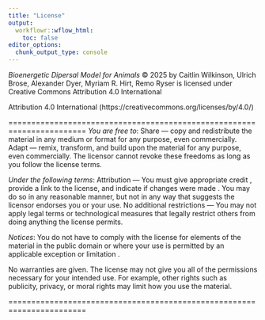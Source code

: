 ```yaml
---
title: "License"
output:
  workflowr::wflow_html:
    toc: false
editor_options:
  chunk_output_type: console
---
```


*Bioenergetic Dipersal Model for Animals* © 2025 by Caitlin Wilkinson, Ulrich Brose, Alexander Dyer, Myriam R. Hirt, Remo Ryser is licensed under Creative Commons Attribution 4.0 International 

Attribution 4.0 International (https://creativecommons.org/licenses/by/4.0/)


=======================================================================
*You are free to*:
Share — copy and redistribute the material in any medium or format for any purpose, even commercially.
Adapt — remix, transform, and build upon the material for any purpose, even commercially.
The licensor cannot revoke these freedoms as long as you follow the license terms.

*Under the following terms*:
Attribution — You must give appropriate credit , provide a link to the license, and indicate if changes were made . You may do so in any reasonable manner, but not in any way that suggests the licensor endorses you or your use.
No additional restrictions — You may not apply legal terms or technological measures that legally restrict others from doing anything the license permits.


*Notices*:
You do not have to comply with the license for elements of the material in the public domain or where your use is permitted by an applicable exception or limitation .

No warranties are given. The license may not give you all of the permissions necessary for your intended use. For example, other rights such as publicity, privacy, or moral rights may limit how you use the material.

=======================================================================

